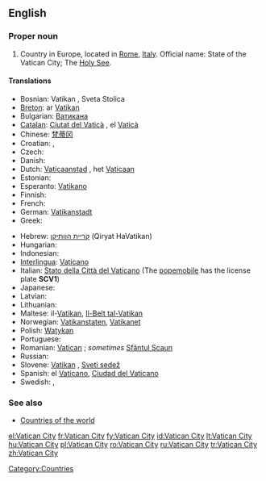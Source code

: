 {{wikipedia}}
==English==

===Proper noun===
{{en-proper noun|sg=[[Vatican]] [[city|City]]}}

# Country in Europe, located in [[Rome]], [[Italy]]. Official name: State of the Vatican City; The [[Holy See]].

====Translations====
{{top}}
* Bosnian: Vatikan {{m}}, Sveta Stolica {{f}}
* [[Breton]]: ar [[Vatikan]]
* Bulgarian: [[Ватикана]]
* [[Catalan]]: [[Ciutat del Vaticà]] {{f}}, el [[Vaticà]] {{m}}
* Chinese: [[梵蒂冈]]
* Croatian: {{t-|hr|Vatikan|m}}, {{t-|hr|Sveta Stolica|f}}
* Czech: {{t+|cs|Vatikán|m}}
* Danish: {{t-|da|Vatikanstaten}}
* Dutch: [[Vaticaanstad]] {{f}}, het [[Vaticaan]] {{n}}
* Estonian: {{t-|et|Vatikan}}
* Esperanto: [[Vatikano]]
* Finnish: {{t-|fi|Vatikaani}}
* French: {{t+|fr|Vatican|m}}
* German: [[Vatikanstadt]]
* Greek: {{t+|el|Βατικανό|n|sc=Grek}}
{{mid}}
* Hebrew: [[קריית הוותיקן]] (Qiryat HaVatikan)
* Hungarian: {{t+|hu|Vatikán}}
* Indonesian: {{t-|id|Vatikan|xs=Indonesian}}
* [[Interlingua]]: [[Vaticano]]
* Italian: [[Stato della Città del Vaticano]] (The [[popemobile]] has the license plate '''SCV1''')
* Japanese: {{t-|ja|バチカン|tr=bachikan|sc=Jpan}}
* Latvian: {{t+|lv|Vatikāns|xs=Latvian}}
* Lithuanian: {{t+|lt|Vatikanas|xs=Lithuanian}}
* Maltese: il-[[Vatikan]], [[Il-Belt tal-Vatikan]]
* Norwegian: [[Vatikanstaten]], [[Vatikanet]]
* Polish: [[Watykan]]
* Portuguese: {{t+|pt|Vaticano}}
* Romanian: [[Vatican]] {{n}}; ''sometimes'' [[Sfântul Scaun]] {{n}}
* Russian: {{t+|ru|Ватикан|m|sc=Cyrl}}
* Slovene: [[Vatikan]] {{m}}, [[Sveti sedež]] {{m}}
* Spanish: el [[Vaticano]], [[Ciudad del Vaticano]]
* Swedish: {{t+|sv|Vatikanstaten}}, {{t-|sv|Vatikanen}}
{{bottom}}

===See also===
*[[Appendix:Countries of the world|Countries of the world]]

[[Category:Countries]]

[[el:Vatican City]]
[[fr:Vatican City]]
[[fy:Vatican City]]
[[id:Vatican City]]
[[lt:Vatican City]]
[[hu:Vatican City]]
[[pl:Vatican City]]
[[ro:Vatican City]]
[[ru:Vatican City]]
[[tr:Vatican City]]
[[zh:Vatican City]]